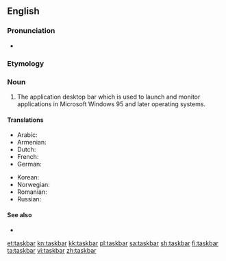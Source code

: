==English==

===Pronunciation===
* {{audio|en-uk-taskbar.ogg|Audio (UK)|lang=en}}

===Etymology===
{{compound|task|bar|lang=en}}

===Noun===
{{en-noun}}

# {{lb|en|computing}} The application desktop bar which is used to launch and monitor applications in Microsoft Windows 95 and later operating systems.

====Translations====
{{trans-top|taskbar}}
* Arabic: {{t|ar|شريط المهام|m}}
* Armenian: {{t|hy|խնդրագոտի|sc=Armn}}
* Dutch: {{t|nl|taakbalk|m}}
* French: {{t+|fr|barre des tâches|f}}
* German: {{t|de|Taskleiste|f}}
{{trans-mid}}
* Korean: {{t|ko|작업 표시줄|tr=jageop pyosijul}}
* Norwegian: {{t|no|oppgavelinje|c}}
* Romanian: {{t|ro|bară de activități|f}}
* Russian: {{t|ru|пане́ль зада́ч}}
{{trans-bottom}}

====See also====
* {{pedialite}}

[[et:taskbar]]
[[kn:taskbar]]
[[kk:taskbar]]
[[pl:taskbar]]
[[sa:taskbar]]
[[sh:taskbar]]
[[fi:taskbar]]
[[ta:taskbar]]
[[vi:taskbar]]
[[zh:taskbar]]